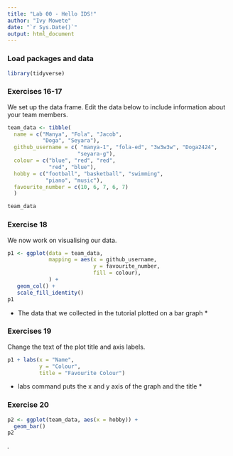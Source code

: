 ```yaml
---
title: "Lab 00 - Hello IDS!"
author: "Ivy Mowete"
date: "`r Sys.Date()`"
output: html_document
---
```


### Load packages and data

```r
library(tidyverse) 
```

### Exercises 16-17

We set up the data frame. Edit the data below to include information about your team members.

```r
team_data <- tibble(
  name = c("Manya", "Fola", "Jacob", 
           "Doga", "Seyara"),
  github_username = c( "manya-1", "fola-ed", "3w3w3w", "Doga2424", 
                      "seyara-g"), 
  colour = c("blue", "red", "red", 
             "red", "blue"),
  hobby = c("football", "basketball", "swimming", 
            "piano", "music"),
  favourite_number = c(10, 6, 7, 6, 7)
  )

team_data
```

### Exercise 18

We now work on visualising our data. 

```r
p1 <- ggplot(data = team_data, 
             mapping = aes(x = github_username, 
                           y = favourite_number,
                           fill = colour), 
             ) +
   geom_col() +
   scale_fill_identity()
p1
```


* The data that we collected in the tutorial plotted on a bar graph *

### Exercises 19

Change the text of the plot title and axis labels.

```r
p1 + labs(x = "Name", 
          y = "Colour",
          title = "Favourite Colour")
```

* labs command puts the x and y axis of the graph and the title *

### Exercise 20

```r
p2 <- ggplot(team_data, aes(x = hobby)) +
  geom_bar()
p2
```

*.*
